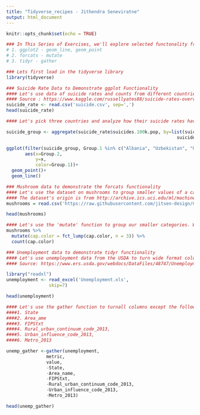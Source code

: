 ```yaml
---
title: "Tidyverse_recipes - Jithendra Seneviratne"
output: html_document
---
```


```r
knitr::opts_chunk$set(echo = TRUE)
```

```r
### In This Series of Exercises, we'll explore selected functonality from the following packages:
# 1. ggplot2 - geom_line, geom_point
# 2. forcats - mutate
# 3. tidyr - gather
```


```r
### Lets first load in the tidyverse library
library(tidyverse)
```

```r
### Suicide Rate Data to Demonstrate ggplot Functionality
#### Let's use data of suicide rates and counts from different countries over the last twenty-thirty years to demonstrate ggplot2
#### Source : https://www.kaggle.com/russellyates88/suicide-rates-overview-1985-to-2016
suicide_rate <- read.csv('suicide.csv', sep=',')
head(suicide_rate)
```

```r
#### Let's pick three countries and analyze how their suicide rates have changed over the last three decades

suicide_group <- aggregate(suicide_rate$suicides.100k.pop, by=list(suicide_rate$country,
                                                                suicide_rate$year), FUN=mean)

ggplot(filter(suicide_group, Group.1 %in% c("Albania", "Uzbekistan", "United States")),
       aes(x=Group.2,
           y=x,
           color=Group.1))+
  geom_point()+
  geom_line()
```

```r
### Mushroom data to demonstrate the forcats functionality
#### Let's use the dataset on mushrooms to group smaller values of a categorical variable into a category called 'other'
#### The dataset's origin is from http://archive.ics.uci.edu/ml/machine-learning-databases/mushroom/. However I have done some pre-processing to the data:
mushrooms = read.csv('https://raw.githubusercontent.com/jitsen-design/CUNY_DATA_606_Submissions/master/Data_607/Week-1/mushrooms.csv', header = TRUE)
```

```r
head(mushrooms)
```

```r
#### Let's use the 'mutate' function to group our smaller categories. We'll group the 'cap.color' variable
mushrooms %>%
  mutate(cap.color = fct_lump(cap.color, n = 3)) %>%
  count(cap.color)
```


```r
### Unemployment data to demonstrate tidyr functionality
#### Let's use unemployment data from the USDA to turn wide format columns into long format
#### Source: https://www.ers.usda.gov/webdocs/DataFiles/48747/Unemployment.xls?v=0

library("readxl")
unemployment <- read_excel('Unemployment.xls',
                skip=7)

head(unemployment)
```

```r
#### Let's use the gather function to turnall columns except the following into long format:
####1. State
####2. Area_ame
####3. FIPStxt
####4. Rural_urban_continuum_code_2013,
####5. Urban_influence_code_2013,
####6. Metro_2013

unemp_gather <-gather(unemployment, 
               metric, 
               value, 
               -State, 
               -Area_name, 
               -FIPStxt, 
               -Rural_urban_continuum_code_2013,
               -Urban_influence_code_2013,
               -Metro_2013)

head(unemp_gather)
```

